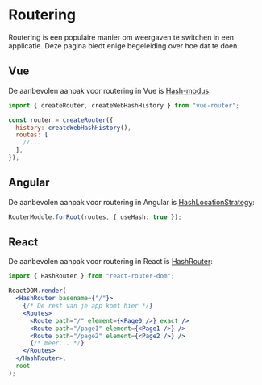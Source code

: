 # Routering

Routering is een populaire manier om weergaven te switchen in een applicatie. Deze pagina biedt enige begeleiding over hoe dat te doen.

## Vue

De aanbevolen aanpak voor routering in Vue is [Hash-modus](https://next.router.vuejs.org/guide/essentials/history-mode.html#hash-mode):

```js
import { createRouter, createWebHashHistory } from "vue-router";

const router = createRouter({
  history: createWebHashHistory(),
  routes: [
    //...
  ],
});
```

## Angular

De aanbevolen aanpak voor routering in Angular is [HashLocationStrategy](https://codecraft.tv/courses/angular/routing/routing-strategies#_hashlocationstrategy):

```ts
RouterModule.forRoot(routes, { useHash: true });
```

## React

De aanbevolen aanpak voor routering in React is [HashRouter](https://reactrouter.com/en/main/router-components/hash-router):

```jsx
import { HashRouter } from "react-router-dom";

ReactDOM.render(
  <HashRouter basename={"/"}>
    {/* De rest van je app komt hier */}
    <Routes>
      <Route path="/" element={<Page0 />} exact />
      <Route path="/page1" element={<Page1 />} />
      <Route path="/page2" element={<Page2 />} />
      {/* meer... */}
    </Routes>
  </HashRouter>,
  root
);
```